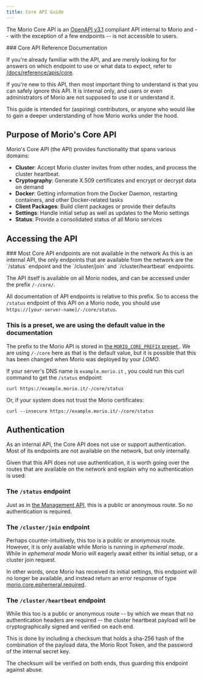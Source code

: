 ```yaml
---
title: Core API Guide
---
```


The Morio Core API is an [OpenAPI v3.1](https://swagger.io/specification/)
compliant API internal to Morio and -- with the exception of a few endpoints --
is not accessible to users.

<Tip>
### Core API Reference Documentation

If you're already familiar with the API, and are merely looking
for for answers on which endpoint to use or what data to expect, refer to
[/docs/reference/apis/core](/docs/reference/apis/core).
</Tip>

If you're new to this API, then most important thing to understand is that you
can safely ignore this API. It is internal only, and users or even
administrators of Morio are not supposed to use it or understand it.

This guide is intended for (aspiring) contributors, or anyone who would like to
gain a deeper understanding of how Morio works under the hood.

## Purpose of Morio's Core API

Morio's Core API (the API) provides functionality that spans various domains:

- **Cluster**: Accept Morio cluster invites from other nodes, and process the cluster heartbeat.
- **Cryptography**: Generate X.509 certificates and encrypt or decrypt data on demand
- **Docker**: Getting information from the Docker Daemon, restarting containers, and other Docker-related tasks
- **Client Packages**: Build client packages or provide their defaults
- **Settings**: Handle initial setup as well as updates to the Morio settings
- **Status**: Provide a consolidated status of all Morio services

## Accessing the API

<Note>
### Most Core API endpoints are not available in the network
As this is an internal API, the only endpoints that are available from the network are
the `/status` endpoint and the `/cluster/join` and `/cluster/heartbeat` endpoints.
</Note>

The API itself is available on all Morio nodes, and can be accessed under the
prefix `/-/core/`.

All documentation of API endpoints is relative to this prefix. So to access
the `/status` endpoint of this API on a Morio node, you should use
`https://[your-server-name]/-/core/status`.

<Note>

### This is a preset, we are using the default value in the documentation

The prefix to the Morio API is stored in [the `MORIO_CORE_PREFIX` preset
](/docs/reference/presets/morio_core_prefix).
We are using `/-/core` here as that is the default value, but it is possible
that this has been changed when Morio was deployed by your _LOMO_.

</Note>

If your server's DNS name
is `example.morio.it` , you could run this curl command to get the `/status`
endpoint:

```title=curl
curl https://example.morio.it/-/core/status
```

Or, if your system does not trust the Morio certificates:

```title=curl
curl --insecure https://example.morio.it/-/core/status
```

## Authentication

As an internal API, the Core API does not use or support authentication.
Most of its endpoints are not available on the network, but only internally.

Given that this API does not use authentication, it is worth going over the
routes that are available on the network and explain why no authentication is
used:

### The `/status` endpoint

Just as in [the Management API](/docs/guides/apis/api), this is a public or anonymous route.
So no authentication is required.

### The `/cluster/join` endpoint

Perhaps counter-intuitively, this too is a public or anonymous route.
However, it is only available while Morio is running in _ephemeral mode_.
While in _ephemeral mode_ Morio will eagerly await either its initial setup, or a cluster join request.

In other words, once Morio has received its initial settings, this endpoint
will no longer be available, and instead return an error response of type
[morio.core.ephemeral.required](/docs/reference/errors/morio.core.ephemeral.required/).

### The `/cluster/heartbeat` endpoint

While this too is a public or anonymous route -- by which we mean that no
authentication headers are required -- the cluster heartbeat payload will be
cryptographically signed and verified on each end.

This is done by including a checksum that holds a sha-256 hash of the
combination of the payload data, the Morio Root Token, and the password of the
internal secret key.

The checksum will be verified on both ends, thus guarding this endpoint against
abuse.
